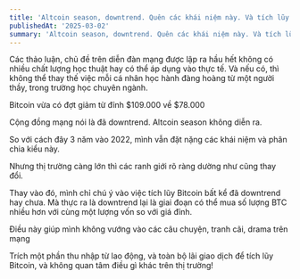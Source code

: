 ```yaml
---
title: 'Altcoin season, downtrend. Quên các khái niệm này. Và tích lũy Bitcoin'
publishedAt: '2025-03-02'
summary: 'Altcoin season, downtrend. Quên các khái niệm này. Và tích lũy Bitcoin'
---
```


Các thảo luận, chủ đề trên diễn đàn mạng được lập ra hầu hết không có nhiều chất lượng học thuật hay có thể áp dụng vào thực tế.
Và nếu có, thì không thể thay thế việc mỗi cá nhân học hành đàng hoàng từ một người thầy, trong trường học chuyên ngành.

Bitcoin vừa có đợt giảm từ đỉnh $109.000 về $78.000

Cộng đồng mạng nói là đã downtrend. Altcoin season không diễn ra.

So với cách đây 3 năm vào 2022, mình vẫn đặt nặng các khái niệm và phân chia kiểu này. 

Nhưng thị trường càng lớn thì các ranh giới rõ ràng dường như cũng thay đổi.

Thay vào đó, mình chỉ chú ý vào việc tích lũy Bitcoin bất kể đã downtrend hay chưa. Mà thực ra là 
downtrend lại là giai đoạn có thể mua số lượng BTC nhiều hơn với cùng một lượng vốn so với giá đỉnh.

Điều này giúp mình không vướng vào các câu chuyện, tranh cãi, drama trên mạng

Trích một phần thu nhập từ lao động, và toàn bộ lãi giao dịch để tích lũy Bitcoin, và không quan tâm điều gì khác trên thị trường!
















